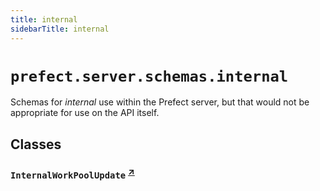 ```yaml
---
title: internal
sidebarTitle: internal
---
```


# `prefect.server.schemas.internal`


Schemas for _internal_ use within the Prefect server, but that would not be
appropriate for use on the API itself.

## Classes

### `InternalWorkPoolUpdate` <sup><a href="https://github.com/prefecthq/prefect/blob/main/src/prefect/server/schemas/internal.py#L11" target="_blank">↗</a></sup>

